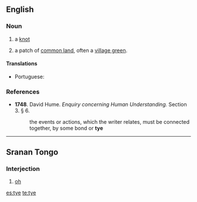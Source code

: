 ==English==

===Noun===
{{en-noun}}

# a [[knot]]
#{{Sussex}} a patch of [[common land]], often a [[village green]].

====Translations====
{{trans-top|a knot}}
*Portuguese: {{t+|pt|nó|m}}
{{trans-mid}}
{{trans-bottom}}

===References===
* '''1748'''.  David Hume.  ''Enquiry concerning Human Understanding.'' Section 3.  § 6.
*: the events or actions, which the writer relates, must be connected together, by some bond or '''tye'''

----

==Sranan Tongo==

===Interjection===
{{infl|srn|interjection}}

# [[oh]]

[[es:tye]]
[[te:tye]]